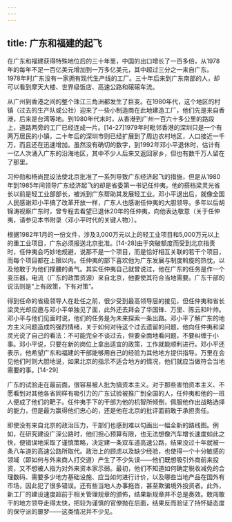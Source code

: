 ```yaml
---
---
---
```

title: 广东和福建的起飞
---



在广东和福建获得特殊地位后的三十年里，中国的出口增长了一百多倍，从1978年的每年不足一百亿美元增加到一万多亿美元，其中超过三分之一来自广东。1978年时广东没有一家拥有现代生产线的工厂。三十年后来到广东南部的人，却可以看到摩天大楼、世界级饭店、高速公路和磙磙车流。

从广州到香港之间的整个珠江三角洲都发生了巨变。在1980年代，这个地区的村镇（过去的生产队或公社）迎来了一些小制造商在此地建造工厂，他们先是来自香港，后来是台湾等地。到1980年代末时，从香港到广州一百六十多公里的路段上，道路两旁的工厂已经连成一片。[14-27]1979年时毗邻香港的深圳只是一个有两万居民的小镇，二十年后的深圳市则已经扩展到了周边农村地区，人口接近一千万，而且还在迅速增加。虽然没有确切的数字，到1992年邓小平退休时，估计有一亿人次涌入广东的沿海地区，其中不少人后来又返回家乡，但也有数千万人留在了那里。

习仲勋和杨尚昆设法使北京批准了一系列导致广东经济起飞的措施，但是从1980年到1985年间领导广东经济起飞的却是省委第一书记任仲夷。他的搭档梁灵光省长以前是轻工业部部长，被派到广东帮助其发展轻工业。邓小平退出后，就像全国人民感谢邓小平搞了改革开放一样，广东人也感谢任仲夷的大胆领导。多年以后胡锦涛视察广东时，曾专程去看望已退休20年的任仲夷，向他表达敬意（关于任仲夷，请参见本书附录〈邓小平时代的关键人物〉）。

根据1982年1月的一份文件，涉及3,000万元以上的轻工业项目和5,000万元以上的重工业项目，广东必须报送北京批准。[14-28]由于突破额度而受到北京指责时，任仲夷会巧妙地规避，说那不是一个项目，而是恰好相互关联的若干个项目，而每个项目都在上限以内。任仲夷的部下喜欢他为广东发展与制度斡旋的热忱，以及他敢于为他们撑腰的勇气。其实任仲夷自己就曾说过，他在广东的任务是作一个变压器，电流（广东的政策资源）来自北京，他要使其符合当地需要。广东干部的说法则是“上有政策，下有对策”。

得到任命的省级领导人在赴任之前，很少受到最高领导层的接见，但任仲夷和省长梁灵光却应邀与邓小平单独见了面，此外还去拜会了华国锋、万里、陈云和叶帅。邓小平与他们见面时说，他们的任务是为未来探索一条出路。邓小平了解广东的地方主义问题造成的强烈情绪，关于如何对待这个过去遗留的问题，他向任仲夷和梁灵光说了自己的看法：不可能完全不谈过去，但要全面地看问题，不要纠缠于小事。邓小平说，只要在新的岗位上拿出适宜的政策，工作就能顺利进行。邓小平还表示，他希望广东和福建的干部能够用自己的经验为其他地方提供指导。万里在会见他们时则大胆地说，如果北京的指示不适合地方的情况，他们就应当做符合当地需要的事。[14-29]

广东的试验走在最前面，很容易被人批为搞资本主义。对于那些害怕资本主义、不愿看到对其他各省同样有吸引力的广东试验被推广到全国的人，任仲夷和他的一班人便成了他们的靶子。任仲夷手下的干部为他的机智所倾倒，佩服他作出战略选择的能力，但是最为赢得他们忠心的，还是他在北京的批评面前敢于承担责任。

即使没有来自北京的政治压力，干部们也感到难以勾画出一幅全新的路线图。例如，在研究建设广深公路时，他们担心预算有限，也无法想像汽车增长速度如此之快，便错误地采取了谨慎策略，决定建一条双车道高速公路，结果没过十年就被一条八车道的高速公路所取代。政治上的顾虑以及缺少经验，也使得一个十分敏感的领域（即如何与外来商人打交道）产生了不少失误——他们既想吸引外商前来投资，又不想被人指为对外来资本家示弱。最初，他们不知道如何确定税收减免的合理数码、需要多少地方基础设施、应当如何进行计价，以及哪些当地产品在国外有市场，因此犯了很多错误。还有些当地人办事拖沓，甚至欺骗境外投资者。此外，新工厂的建设速度超前于相关管理规章的颁佈，结果新规章并不总是奏效。敢闯敢干的地方领导走得太快，把较为谨慎的官僚抛在后面，结果反而验证了持怀疑态度的保守派的噩梦——这类情况并不少见。